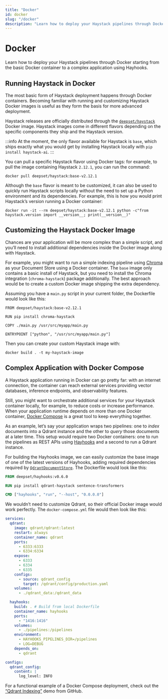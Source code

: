 ```yaml
---
title: "Docker"
id: docker
slug: "/docker"
description: "Learn how to deploy your Haystack pipelines through Docker starting from the basic Docker container to a complex application using Hayhooks."
---
```


# Docker

Learn how to deploy your Haystack pipelines through Docker starting from the basic Docker container to a complex application using Hayhooks.

## Running Haystack in Docker

The most basic form of Haystack deployment happens through Docker containers. Becoming familiar with running and customizing Haystack Docker images is useful as they form the basis for more advanced deployment.

Haystack releases are officially distributed through the [`deepset/haystack`](https://hub.docker.com/r/deepset/haystack) Docker image. Haystack images come in different flavors depending on the specific components they ship and the Haystack version. 

:::info
At the moment, the only flavor available for Haystack is `base`, which ships exactly what you would get by installing Haystack locally with `pip install haystack-ai`.
:::

You can pull a specific Haystack flavor using Docker tags: for example, to pull the image containing Haystack `2.12.1`, you can run the command:

```shell
docker pull deepset/haystack:base-v2.12.1
```

Although the `base` flavor is meant to be customized, it can also be used to quickly run Haystack scripts locally without the need to set up a Python environment and its dependencies. For example, this is how you would print Haystack’s version running a Docker container:

```shell
docker run -it --rm deepset/haystack:base-v2.12.1 python -c"from haystack.version import __version__; print(__version__)"
```

## Customizing the Haystack Docker Image

Chances are your application will be more complex than a simple script, and you’ll need to install additional dependencies inside the Docker image along with Haystack.

For example, you might want to run a simple indexing pipeline using [Chroma](../../document-stores/chromadocumentstore.mdx) as your Document Store using a Docker container. The `base` image only contains a basic install of Haystack, but you need to install the Chroma integration (`chroma-haystack`) package additionally. The best approach would be to create a custom Docker image shipping the extra dependency. 

Assuming you have a `main.py` script in your current folder, the Dockerfile would look like this: 

```shell
FROM deepset/haystack:base-v2.12.1

RUN pip install chroma-haystack

COPY ./main.py /usr/src/myapp/main.py

ENTRYPOINT ["python", "/usr/src/myapp/main.py"]
```

Then you can create your custom Haystack image with:

```shell
docker build . -t my-haystack-image
```

## Complex Application with Docker Compose

A Haystack application running in Docker can go pretty far: with an internet connection, the container can reach external services providing vector databases, inference endpoints, and observability features.

Still, you might want to orchestrate additional services for your Haystack container locally, for example, to reduce costs or increase performance. When your application runtime depends on more than one Docker container, [Docker Compose](https://docs.docker.com/compose/) is a great tool to keep everything together.

As an example, let’s say your application wraps two pipelines: one to _index_ documents into a Qdrant instance and the other to _query_ those documents at a later time. This setup would require two Docker containers: one to run the pipelines as REST APIs using [Hayhooks](../hayhooks.mdx) and a second to run a Qdrant instance.

For building the Hayhooks image, we can easily customize the base image of one of the latest versions of Hayhooks, adding required dependencies required by [`QdrantDocumentStore`](../../document-stores/qdrant-document-store.mdx). The Dockerfile would look like this:

```dockerfile Dockerfile
FROM deepset/hayhooks:v0.6.0

RUN pip install qdrant-haystack sentence-transformers

CMD ["hayhooks", "run", "--host", "0.0.0.0"]

```

We wouldn’t need to customize Qdrant, so their official Docker image would work perfectly. The `docker-compose.yml` file would then look like this:

```yaml
services:
  qdrant:
    image: qdrant/qdrant:latest
    restart: always
    container_name: qdrant
    ports:
      - 6333:6333
      - 6334:6334
    expose:
      - 6333
      - 6334
      - 6335
    configs:
      - source: qdrant_config
        target: /qdrant/config/production.yaml
    volumes:
      - ./qdrant_data:/qdrant_data

  hayhooks:
    build: . # Build from local Dockerfile
    container_name: hayhooks
    ports:
      - "1416:1416"
    volumes:
      - ./pipelines:/pipelines
    environment:
      - HAYHOOKS_PIPELINES_DIR=/pipelines
      - LOG=DEBUG
    depends_on:
      - qdrant

configs:
  qdrant_config:
    content: |
      log_level: INFO
```

For a functional example of a Docker Compose deployment, check out the [“Qdrant Indexing”](https://github.com/deepset-ai/haystack-demos/tree/main/qdrant_indexing) demo from GitHub.